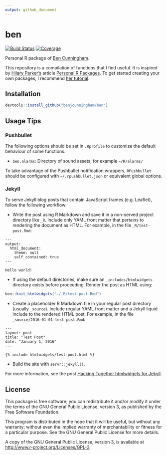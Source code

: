 ```yaml
---
output: github_document
---
```


# ben

[![Build Status](https://travis-ci.org/benjcunningham/ben.svg?branch=master)](https://travis-ci.org/benjcunningham/ben)
[![Coverage](https://codecov.io/github/benjcunningham/ben/coverage.svg?branch=master)](https://codecov.io/github/benjcunningham/ben?branch=master)

Personal R package of [Ben Cunningham](http://www.linkedin.com/in/cunninghamben).

This repository is a compilation of functions that I find useful. It is inspired by [Hilary Parker's](http://hilaryparker.com/) article [Personal R Packages](http://hilaryparker.com/2013/04/03/personal-r-packages/). To get started creating your own packages, I recommend [her tutorial](http://hilaryparker.com/2014/04/29/writing-an-r-package-from-scratch/).

## Installation

```r
devtools::install_github("benjcunningham/ben")
```

## Usage Tips

### Pushbullet

The following options should be set in `.Rprofile` to customize the default behaviour of some functions.

- `ben.alarms`: Directory of sound assets; for example `~/R/alarms/`

To take advantage of the Pushbullet notification wrappers, `RPushbullet` should be configured with `~/.rpushbullet.json` or equivalent global options.

### Jekyll

To serve Jekyll blog posts that contain JavaScript frames (e.g. Leaflet), follow the following workflow:

- Write the post using R Markdown and save it in a non-served project directory like `_R`. Include only YAML front matter that pertains to rendering the document as HTML. For example, in the file `_R/test-post.Rmd`:

```
---
output:
  html_document:
    theme: null
    self_contained: true
---

Hello world!
```
- If using the default directories, make sure an `_includes/htmlwidgets` directory exists before proceeding. Render the post as HTML using:

```r
ben::knit_htmlwidgets("./_R/test-post.Rmd")
```

- Create a placeholder R Markdown file in your regular post directory (usually `_source`). Include regular YAML front matter and a Jekyll liquid include to the rendered HTML post. For example, in the file `_source/2016-01-01-test-post.Rmd`:

```
---
layout: post
title: "Test Post"
date: "January 1, 2016"
---

{% include htmlwidgets/test-post.html %}
```

- Build the site with `servr::jekyll()`.

For more information, see the post [Hacking Together htmlwidgets for Jekyll](http://benjcunningham.org/2016/06/13/hacking-together-htmlwidgets-for-jekyll.html).

## License

This package is free software; you can redistribute it and/or modify it under the terms of the GNU General Public License, version 3, as published by the Free Software Foundation.

This program is distributed in the hope that it will be useful, but without any warranty; without even the implied warranty of merchantability or fitness for a particular purpose.  See the GNU General Public License for more details.

A copy of the GNU General Public License, version 3, is available at <http://www.r-project.org/Licenses/GPL-3>.
